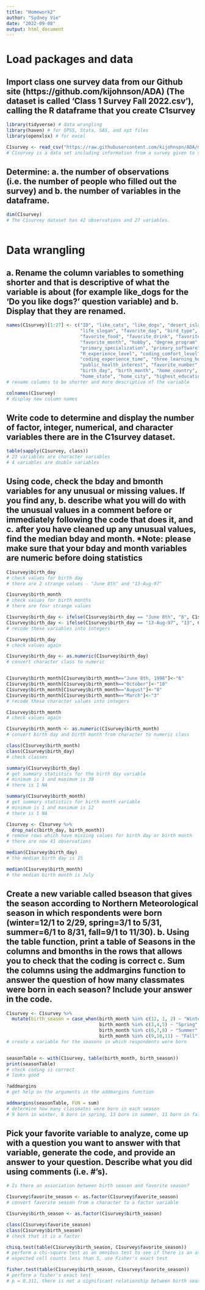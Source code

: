 ```yaml
---
title: "Homework2"
author: "Sydney Vie"
date: "2022-09-08"
output: html_document
---
```


# Load packages and data
## Import class one survey data from our Github site (https://github.com/kijohnson/ADA) (The dataset is called ‘Class 1    Survey Fall 2022.csv’), calling the R dataframe that you create C1survey
```r

library(tidyverse) # data wrangling
library(haven) # for SPSS, Stata, SAS, and xpt files
library(openxlsx) # for excel

C1survey <- read_csv("https://raw.githubusercontent.com/kijohnson/ADA/master/Class%201%20Survey%20Fall%202022.csv")
# C1survey is a data set including information from a survey given to students of ADA in Fall 2022 before their first class.

```

## Determine: a. the number of observations (i.e. the number of people who filled out the survey) and b. the number of     variables in the dataframe.
```r

dim(C1survey)
# The C1survey dataset has 42 observations and 27 variables.



```

# Data wrangling
## a. Rename the column variables to something shorter and that is descriptive of what the variable is about (for example like_dogs for the ‘Do you like dogs?’ question variable) and b. Display that they are renamed.
```r

names(C1survey)[1:27] <- c("ID", "like_cats", "like_dogs", "desert_island_item", 
                           "life_slogan", "favorite_day", "bird_type",
                           "favorite_food", "favorite_drink", "favorite_season",
                           "favorite_month", "hobby", "degree_program",
                           "primary_specialization", "primary_software",
                           "R_experience_level", "coding_comfort_level", 
                           "coding_experience_time", "three_learning_hopes", 
                           "public_health_interest", "favorite_number", 
                           "birth_day", "birth_month", "home_country",
                           "home_state", "home_city", "highest_education_level") 
# rename columns to be shorter and more descriptive of the variable

colnames(C1survey)
# display new column names


```

## Write code to determine and display the number of factor, integer, numerical, and character variables there are in the C1survey dataset.
```r

table(sapply(C1survey, class))
# 23 variables are character variables
# 4 variables are double variables


```

## Using code, check the bday and bmonth variables for any unusual or missing values. If you find any, b. describe what you will do with the unusual values in a comment before or immediately following the code that does it, and c. after you have cleaned up any unusual values, find the median bday and month. *Note: please make sure that your bday and month variables are numeric before doing statistics
```r

C1survey$birth_day
# check values for birth day
# there are 2 strange values - "June 8th" and "13-Aug-97"

C1survey$birth_month
# check values for birth months
# there are four strange values

C1survey$birth_day <- ifelse(C1survey$birth_day == "June 8th", "8", C1survey$birth_day)
C1survey$birth_day <- ifelse(C1survey$birth_day == "13-Aug-97", "13", C1survey$birth_day)
# recode these variables into integers

C1survey$birth_day
# check values again

C1survey$birth_day <- as.numeric(C1survey$birth_day)
# convert character class to numeric


C1survey$birth_month[C1survey$birth_month=="June 8th, 1998"]<-"6"
C1survey$birth_month[C1survey$birth_month=="October"]<-"10"
C1survey$birth_month[C1survey$birth_month=="August"]<-"8"
C1survey$birth_month[C1survey$birth_month=="March"]<-"3"
# recode these character values into integers

C1survey$birth_month
# check values again

C1survey$birth_month <- as.numeric(C1survey$birth_month)
# convert birth day and birth month from character to numeric class

class(C1survey$birth_month)
class(C1survey$birth_day)
# check classes

summary(C1survey$birth_day)
# get summary statistics for the birth day variable
# minimum is 1 and maximum is 30
# there is 1 NA

summary(C1survey$birth_month)
# get summary statistics for birth month variable
# minimum is 1 and maximum is 12
# there is 1 NA

C1survey <- C1survey %>% 
  drop_na(c(birth_day, birth_month))
# remove rows which have missing values for birth day or birth month
# there are now 41 observations

median(C1survey$birth_day)
# the median birth day is 15

median(C1survey$birth_month)
# the median birth month is July

```


## Create a new variable called bseason that gives the season according to Northern Meteorological season in which respondents were born (winter=12/1 to 2/29, spring=3/1 to 5/31, summer=6/1 to 8/31, fall=9/1 to 11/30). b. Using the table function, print a table of Seasons in the columns and bmonths in the rows that allows you to check that the coding is correct c. Sum the columns using the addmargins function to answer the question of how many classmates were born in each season? Include your answer in the code.
```r

C1survey <- C1survey %>% 
  mutate(birth_season = case_when(birth_month %in% c(12, 1, 2) ~ "Winter",
                                  birth_month %in% c(3,4,5) ~ "Spring",
                                  birth_month %in% c(6,7,8) ~ "Summer",
                                  birth_month %in% c(9,10,11) ~ "Fall"))
# create a variable for the seasons in which respondents were born


seasonTable <- with(C1survey, table(birth_month, birth_season))
print(seasonTable)
# check coding is correct
# looks good

?addmargins
# get help on the arguments in the addmargins function

addmargins(seasonTable, FUN = sum)
# determine how many classmates were born in each season
# 9 born in winter, 8 born in spring, 13 born in summer, 11 born in fall


```

## Pick your favorite variable to analyze, come up with a question you want to answer with that variable, generate the code, and provide an answer to your question. Describe what you did using comments (i.e. #’s).
```r

# Is there an association between birth season and favorite season?

C1survey$favorite_season <- as.factor(C1survey$favorite_season)
# convert favorite season from a character to a factor variable

C1survey$birth_season <- as.factor(C1survey$birth_season)

class(C1survey$favorite_season)
class(C1survey$birth_season)
# check that it is a factor

chisq.test(table(C1survey$birth_season, C1survey$favorite_season))
# perform a chi-square test as an omnibus test to see if there is an association between the two variables
# expected cell counts less than 5, use Fisher's exact test

fisher.test(table(C1survey$birth_season, C1survey$favorite_season))
# perform a fisher's exact test
# p = 0.311, there is not a significant relationship between birth season and favorite season

```


